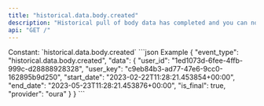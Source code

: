 ```yaml
---
title: "historical.data.body.created"
description: "Historical pull of body data has completed and you can now pull data for this resource."
api: "GET /"
---
```

<ResponseField name="event_type" type="const string" required="true">
Constant: `historical.data.body.created`
</ResponseField>
<ResponseField name="data" type="HistoricalDataCreated" required="true">
<Expandable title="HistoricalDataCreated" defaultOpen="true">
<ResponseField name="user_id" type="string" required="true">
</ResponseField>
<ResponseField name="user_key" type="string" required="true">
</ResponseField>
<ResponseField name="start_date" type="string" required="true">
</ResponseField>
<ResponseField name="end_date" type="string" required="true">
</ResponseField>
<ResponseField name="is_final" type="boolean" required="true">
</ResponseField>
<ResponseField name="provider" type="string" required="true">
</ResponseField>
</Expandable>
</ResponseField>
<ResponseExample>
```json Example
{
  "event_type": "historical.data.body.created",
  "data": {
    "user_id": "1ed1073d-6fee-4ffb-999c-d28888928328",
    "user_key": "c9eb84b3-ad77-47e6-9cc0-162895b9d250",
    "start_date": "2023-02-22T11:28:21.453854+00:00",
    "end_date": "2023-05-23T11:28:21.453876+00:00",
    "is_final": true,
    "provider": "oura"
  }
}
```
</ResponseExample>
